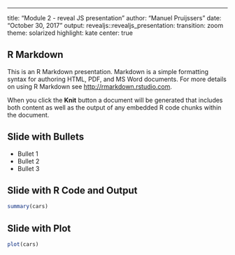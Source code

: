 ---
title: "Module 2 - reveal JS presentation"
author: "Manuel Pruijssers"
date: "October 30, 2017"
output: 
  revealjs::revealjs_presentation:
    transition: zoom
    theme: solarized
    highlight: kate
    center: true

## R Markdown

This is an R Markdown presentation. Markdown is a simple formatting syntax for authoring HTML, PDF, and MS Word documents. For more details on using R Markdown see <http://rmarkdown.rstudio.com>.

When you click the **Knit** button a document will be generated that includes both content as well as the output of any embedded R code chunks within the document.

## Slide with Bullets

- Bullet 1
- Bullet 2
- Bullet 3

## Slide with R Code and Output

```r
summary(cars)
```

## Slide with Plot

```r
plot(cars)
```

